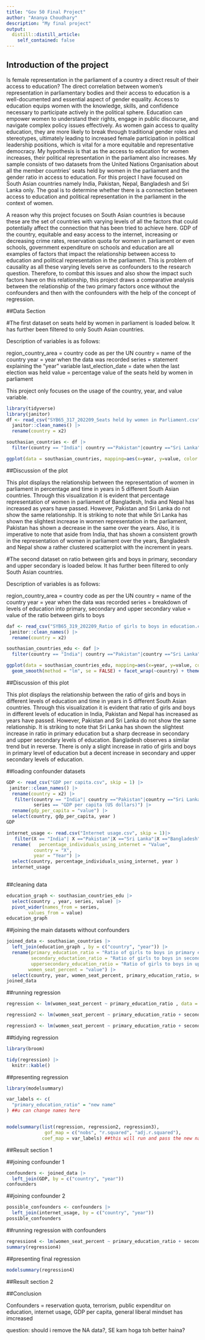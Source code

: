 ```yaml
---
title: "Gov 50 Final Project"
author: "Ananya Choudhary"
description: "My final project"
output:
  distill::distill_article:
    self_contained: false
---
```




## Introduction of the project

Is female representation in the parliament of a country a direct result of their access to education?
The direct correlation between women's representation in parliamentary bodies and their access to education is a well-documented and essential aspect of gender equality. Access to education equips women with the knowledge, skills, and confidence necessary to participate actively in the political sphere. Education can empower women to understand their rights, engage in public discourse, and navigate complex policy issues effectively. As women gain access to quality education, they are more likely to break through traditional gender roles and stereotypes, ultimately leading to increased female participation in political leadership positions, which is vital for a more equitable and representative democracy. My hypothesis is that as the access to education for women increases, their political representation in the parliament also increases. My sample consists of two datasets from the United Nations Organisation about all the member countries' seats held by women in the parliament and the gender ratio in access to education. For this project I have focused on South Asian countries namely India, Pakistan, Nepal, Bangladesh and Sri Lanka only. The goal is to determine whether there is a connection between access to education and political representation in the parliament in the context of women.  

A reason why this project focuses on South Asian countries is because these are the set of countries with varying levels of all the factors that could potentially affect the connection that has been tried to achieve here. GDP of the country, equitable and easy access to the internet, increasing or decreasing crime rates, reservation quota for women in parliament or even schools, government expenditure on schools and education are all examples of factors that impact the relationship between access to education and political representation in the parliament. This is problem of causality as all these varying levels serve as confounders to the research question. Therefore, to combat this issues and also show the impact such factors have on this relationship, this project draws a comparative analysis between the relationship of the two primary factors once without the confounders and then with the confounders with the help of the concept of regression. 



##Data Section

#The first dataset on seats held by women in parliament is loaded below. It has further been filtered to only South Asian countries.

Description of variables is as follows:

region_country_area = country code as per the UN
country = name of the country
year = year when the data was recorded
series = statement explaining the "year" variable
last_election_date = date when the last election was held
value = percentage value of the seats held by women in parliament

This project only focuses on the usage of the country, year, and value variable. 

```r
library(tidyverse)
library(janitor)
df <- read_csv("SYB65_317_202209_Seats held by women in Parliament.csv", skip = 1) |>
  janitor::clean_names() |> 
  rename(country = x2) 

southasian_countries <- df |>
  filter(country == "India"| country =="Pakistan"|country =="Sri Lanka"|country =="Bangladesh"|country=="Nepal")

ggplot(data = southasian_countries, mapping=aes(x=year, y=value, color = country, fill = country)) + geom_point() + geom_smooth(method = "lm", se = FALSE) + facet_wrap(~country) + labs(x = "year", y = "percentage of women in parliament", title = "Relationship between representation of women in parliament with increasing years") 

```
##Discussion of the plot

This plot displays the relationship between the representation of women in parliament in percentage and time in years in 5 different South Asian countries. Through this visualization it is evident that percentage representation of women in parliament of Bangladesh, India and Nepal has increased as years have passed. However, Pakistan and Sri Lanka do not show the same relationship. It is striking to note that while Sri Lanka has shown the slightest increase in women representation in the parliament, Pakistan has shown a decrease in the same over the years. Also, it is imperative to note that aside from India, that has shown a consistent growth in the representation of women in parliament over the years, Bangladesh and Nepal show a rather clustered scatterplot with the increment in years.



#The second dataset on ratio between girls and boys in primary, secondary and upper secondary is loaded below. It has further been filtered to only South Asian countries.

Description of variables is as follows:

region_country_area = country code as per the UN
country = name of the country
year = year when the data was recorded
series = breakdown of levels of education into primary, secondary and upper secondary
value = value of the ratio between girls to boys

```r
daf <- read_csv("SYB65_319_202209_Ratio of girls to boys in education.csv", skip = 1) |>
 janitor::clean_names() |> 
  rename(country = x2) 

southasian_countries_edu <- daf |>
  filter(country == "India"| country =="Pakistan"|country =="Sri Lanka"|country =="Bangladesh"|country=="Nepal")

ggplot(data = southasian_countries_edu, mapping=aes(x=year, y=value, color = series, fill = series)) + geom_point() + 
  geom_smooth(method = "lm", se = FALSE) + facet_wrap(~country) + theme_minimal() + theme(legend.position="bottom") +  labs(x = "year", y = "value of ratio between girls and boys", title = "Relationship between ratio of girls and boys in different levels of education with increasing years") 
```
##Discussion of this plot

This plot displays the relationship between the ratio of girls and boys in different levels of education and time in years in 5 different South Asian countries. Through this visualization it is evident that ratio of girls and boys in different levels of education in India, Pakistan and Nepal has increased as years have passed. However, Pakistan and Sri Lanka do not show the same relationship. It is striking to note that Sri Lanka has shown the slightest increase in ratio in primary education but a sharp decrease in secondary and upper secondary levels of education. Bangladesh observes a similar trend but in reverse. There is only a slight increase in ratio of girls and boys in primary level of education but a decent increase in secondary and upper secondary levels of education. 


##loading confounder datasets

```r
GDP <- read_csv("GDP per capita.csv", skip = 1) |>
 janitor::clean_names() |> 
  rename(country = x2) |>
   filter(country == "India"| country =="Pakistan"|country =="Sri Lanka"|country =="Bangladesh"|country=="Nepal",
          series == "GDP per capita (US dollars)") |>
  rename(gdp_per_capita = "value") |>
  select(country, gdp_per_capita, year )
GDP

internet_usage <- read.csv("Internet usage.csv", skip = 1)|>
   filter(X == "India"| X =="Pakistan"|X =="Sri Lanka"|X =="Bangladesh"|X=="Nepal") |>
  rename(	percentage_individuals_using_internet = "Value",
          country = "X",
          year = "Year") |>
  select(country, percentage_individuals_using_internet, year )
  internet_usage
  
```



##cleaning data
```r
education_graph <- southasian_countries_edu |>
  select(country , year, series, value) |>
  pivot_wider(names_from = series,
        values_from = value)
education_graph
```

##joining the main datasets without confounders

```r
joined_data <- southasian_countries |>
  left_join(education_graph , by = c("country", "year")) |>
  rename(primary_education_ratio = "Ratio of girls to boys in primary education",
         secondary_eductation_ratio = "Ratio of girls to boys in secondary education",
         uppersecondary_education_ratio = "Ratio of girls to boys in upper secondary education",
        women_seat_percent = "value") |>
  select(country, year, women_seat_percent, primary_education_ratio, secondary_eductation_ratio, uppersecondary_education_ratio )
joined_data
```

##running regression
```r
regression <- lm(women_seat_percent ~ primary_education_ratio , data = joined_data) 

regression2 <- lm(women_seat_percent ~ primary_education_ratio + secondary_eductation_ratio , data = joined_data) 

regression3 <- lm(women_seat_percent ~ primary_education_ratio + secondary_eductation_ratio + uppersecondary_education_ratio , data = joined_data) 

```

##tidying regression
```r
library(broom)

tidy(regression) |>
  knitr::kable()
```

##presenting regression
```r
library(modelsummary)

var_labels <- c(
  "primary_education_ratio" = "new name"
) ##u can change names here


modelsummary(list(regression, regression2, regression3),
              gof_map = c("nobs", "r.squared", "adj.r.squared"),
             coef_map = var_labels) ##this will run and pass the new name and make table more organized
```
##Result section 1




##joining confounder 1

```r
confounders <- joined_data |>
  left_join(GDP, by = c("country", "year"))
confounders
```
##joining confounder 2

```r
possible_confounders <- confounders |>
  left_join(internet_usage, by = c("country", "year"))
possible_confounders
```

##running regression with confounders
```r
regression4 <- lm(women_seat_percent ~ primary_education_ratio + secondary_eductation_ratio + uppersecondary_education_ratio + gdp_per_capita + percentage_individuals_using_internet, data = possible_confounders)
summary(regression4)
```

##presenting final regression
```r
modelsummary(regression4)
```
##Result section 2






##Conclusion

Confounders = reservation quota, terrorism, public expenditur on education, internet usage, GDP per capita, general liberal mindset has imcreased

question: should i remove the NA data?, SE kam hoga toh better haina?
